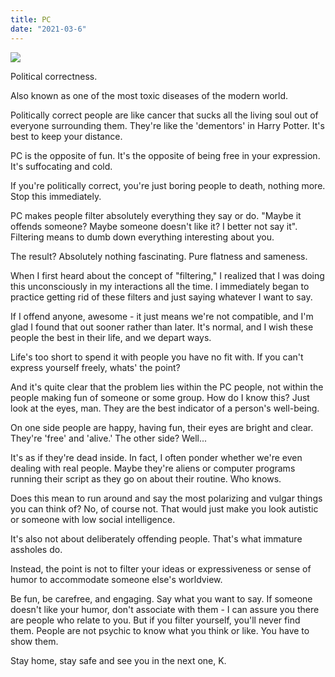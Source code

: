 ```yaml
---
title: PC
date: "2021-03-6"
---
```


![](./munch.jpg)

Political correctness.

Also known as one of the most toxic diseases of the modern world.

Politically correct people are like cancer that sucks all the living soul out of everyone surrounding them. They're like the 'dementors' in Harry Potter. It's best to keep your distance.

PC is the opposite of fun. It's the opposite of being free in your expression. It's suffocating and cold.

If you're politically correct, you're just boring people to death, nothing more. Stop this immediately.

PC makes people filter absolutely everything they say or do. "Maybe it offends someone? Maybe someone doesn't like it? I better not say it". Filtering means to dumb down everything interesting about you.

The result? Absolutely nothing fascinating. Pure flatness and sameness.

When I first heard about the concept of "filtering," I realized that I was doing this unconsciously in my interactions all the time. I immediately began to practice getting rid of these filters and just saying whatever I want to say.

If I offend anyone, awesome - it just means we're not compatible, and I'm glad I found that out sooner rather than later. It's normal, and I wish these people the best in their life, and we depart ways.

Life's too short to spend it with people you have no fit with. If you can't express yourself freely, whats' the point?

And it's quite clear that the problem lies within the PC people, not within the people making fun of someone or some group. How do I know this? Just look at the eyes, man. They are the best indicator of a person's well-being.

On one side people are happy, having fun, their eyes are bright and clear. They're 'free' and 'alive.' The other side? Well...

It's as if they're dead inside. In fact, I often ponder whether we're even dealing with real people. Maybe they're aliens or computer programs running their script as they go on about their routine. Who knows.

Does this mean to run around and say the most polarizing and vulgar things you can think of? No, of course not. That would just make you look autistic or someone with low social intelligence.

It's also not about deliberately offending people. That's what immature assholes do.

Instead, the point is not to filter your ideas or expressiveness or sense of humor to accommodate someone else's worldview.

Be fun, be carefree, and engaging. Say what you want to say. If someone doesn't like your humor, don't associate with them - I can assure you there are people who relate to you. But if you filter yourself, you'll never find them. People are not psychic to know what you think or like. You have to show them.






Stay home, stay safe and see you in the next one,
K.
